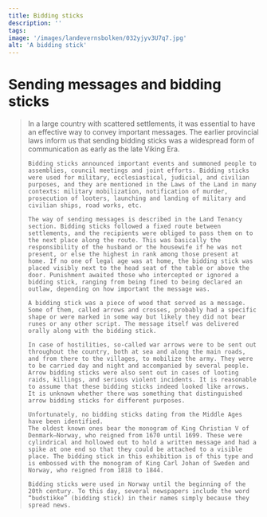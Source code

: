 ```yaml
---
title: Bidding sticks
description: ''
tags:
image: '/images/landevernsbolken/032yjyv3U7q7.jpg'
alt: 'A bidding stick'
---
```




# Sending messages and bidding sticks

<Blockquote
    quote='“And for all men to whose home an arrow arrives, it summons him to ship if he lives on the coast, but the gathering of the army inland.”'
    footer='Land defence section, chapter 3' />

<Spacer height={40}/>
<Container stil="initial side">
     In a large country with scattered settlements, it was essential to have an effective way to convey important messages. The earlier provincial laws inform us that sending bidding sticks was a widespread form of communication as early as the late Viking Era. 
    
    Bidding sticks announced important events and summoned people to assemblies, council meetings and joint efforts. Bidding sticks were used for military, ecclesiastical, judicial, and civilian purposes, and they are mentioned in the Laws of the Land in many contexts: military mobilization, notification of murder, prosecution of looters, launching and landing of military and civilian ships, road works, etc. 
    
    The way of sending messages is described in the Land Tenancy section. Bidding sticks followed a fixed route between settlements, and the recipients were obliged to pass them on to the next place along the route. This was basically the responsibility of the husband or the housewife if he was not present, or else the highest in rank among those present at home. If no one of legal age was at home, the bidding stick was placed visibly next to the head seat of the table or above the door. Punishment awaited those who intercepted or ignored a bidding stick, ranging from being fined to being declared an outlaw, depending on how important the message was.
    
    A bidding stick was a piece of wood that served as a message. Some of them, called arrows and crosses, probably had a specific shape or were marked in some way but likely they did not bear runes or any other script. The message itself was delivered orally along with the bidding stick. 

    In case of hostilities, so-called war arrows were to be sent out throughout the country, both at sea and along the main roads, and from there to the villages, to mobilize the army. They were to be carried day and night and accompanied by several people. Arrow bidding sticks were also sent out in cases of looting raids, killings, and serious violent incidents. It is reasonable to assume that these bidding sticks indeed looked like arrows. It is unknown whether there was something that distinguished arrow bidding sticks for different purposes. 

    Unfortunately, no bidding sticks dating from the Middle Ages have been identified. 
    The oldest known ones bear the monogram of King Christian V of Denmark–Norway, who reigned from 1670 until 1699. These were cylindrical and hollowed out to hold a written message and had a spike at one end so that they could be attached to a visible place. The bidding stick in this exhibition is of this type and is embossed with the monogram of King Carl Johan of Sweden and Norway, who reigned from 1818 to 1844. 
    
    Bidding sticks were used in Norway until the beginning of the 20th century. To this day, several newspapers include the word “budstikke” (bidding stick) in their names simply because they spread news.
</Container>


 <Figure
    image="/images/Bf_Bd_03896_01.jpg"
    title="A bidding stick"
    alt="A bidding stick"
    href="https://digitaltmuseum.no/0210112456947/nyere-kulturhistorie"
  
>
</Figure>